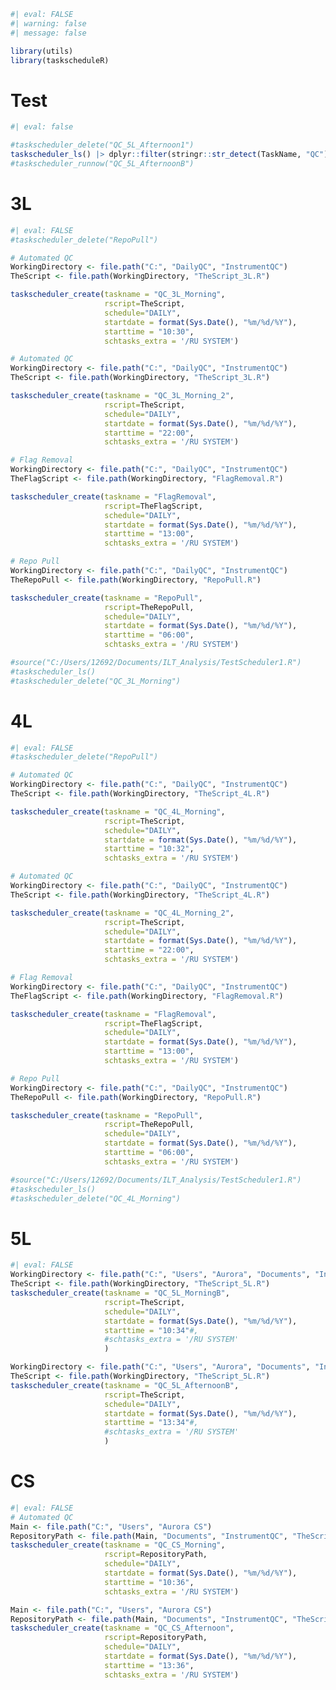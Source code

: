 ```r
#| eval: FALSE
#| warning: false
#| message: false

library(utils)
library(taskscheduleR)
```
# Test

```r
#| eval: false

#taskscheduler_delete("QC_5L_Afternoon1")
taskscheduler_ls() |> dplyr::filter(stringr::str_detect(TaskName, "QC"))
#taskscheduler_runnow("QC_5L_AfternoonB")
```

# 3L
```r
#| eval: FALSE
#taskscheduler_delete("RepoPull")

# Automated QC
WorkingDirectory <- file.path("C:", "DailyQC", "InstrumentQC")
TheScript <- file.path(WorkingDirectory, "TheScript_3L.R")

taskscheduler_create(taskname = "QC_3L_Morning",
                     rscript=TheScript,
                     schedule="DAILY",
                     startdate = format(Sys.Date(), "%m/%d/%Y"),
                     starttime = "10:30",
                     schtasks_extra = '/RU SYSTEM')

# Automated QC
WorkingDirectory <- file.path("C:", "DailyQC", "InstrumentQC")
TheScript <- file.path(WorkingDirectory, "TheScript_3L.R")

taskscheduler_create(taskname = "QC_3L_Morning_2",
                     rscript=TheScript,
                     schedule="DAILY",
                     startdate = format(Sys.Date(), "%m/%d/%Y"),
                     starttime = "22:00",
                     schtasks_extra = '/RU SYSTEM')

# Flag Removal
WorkingDirectory <- file.path("C:", "DailyQC", "InstrumentQC")
TheFlagScript <- file.path(WorkingDirectory, "FlagRemoval.R")

taskscheduler_create(taskname = "FlagRemoval",
                     rscript=TheFlagScript,
                     schedule="DAILY",
                     startdate = format(Sys.Date(), "%m/%d/%Y"),
                     starttime = "13:00",
                     schtasks_extra = '/RU SYSTEM')

# Repo Pull
WorkingDirectory <- file.path("C:", "DailyQC", "InstrumentQC")
TheRepoPull <- file.path(WorkingDirectory, "RepoPull.R")

taskscheduler_create(taskname = "RepoPull",
                     rscript=TheRepoPull,
                     schedule="DAILY",
                     startdate = format(Sys.Date(), "%m/%d/%Y"),
                     starttime = "06:00",
                     schtasks_extra = '/RU SYSTEM')

#source("C:/Users/12692/Documents/ILT_Analysis/TestScheduler1.R")
#taskscheduler_ls()
#taskscheduler_delete("QC_3L_Morning")
```


# 4L
```r
#| eval: FALSE
#taskscheduler_delete("RepoPull")

# Automated QC
WorkingDirectory <- file.path("C:", "DailyQC", "InstrumentQC")
TheScript <- file.path(WorkingDirectory, "TheScript_4L.R")

taskscheduler_create(taskname = "QC_4L_Morning",
                     rscript=TheScript,
                     schedule="DAILY",
                     startdate = format(Sys.Date(), "%m/%d/%Y"),
                     starttime = "10:32",
                     schtasks_extra = '/RU SYSTEM')

# Automated QC
WorkingDirectory <- file.path("C:", "DailyQC", "InstrumentQC")
TheScript <- file.path(WorkingDirectory, "TheScript_4L.R")

taskscheduler_create(taskname = "QC_4L_Morning_2",
                     rscript=TheScript,
                     schedule="DAILY",
                     startdate = format(Sys.Date(), "%m/%d/%Y"),
                     starttime = "22:00",
                     schtasks_extra = '/RU SYSTEM')

# Flag Removal
WorkingDirectory <- file.path("C:", "DailyQC", "InstrumentQC")
TheFlagScript <- file.path(WorkingDirectory, "FlagRemoval.R")

taskscheduler_create(taskname = "FlagRemoval",
                     rscript=TheFlagScript,
                     schedule="DAILY",
                     startdate = format(Sys.Date(), "%m/%d/%Y"),
                     starttime = "13:00",
                     schtasks_extra = '/RU SYSTEM')

# Repo Pull
WorkingDirectory <- file.path("C:", "DailyQC", "InstrumentQC")
TheRepoPull <- file.path(WorkingDirectory, "RepoPull.R")

taskscheduler_create(taskname = "RepoPull",
                     rscript=TheRepoPull,
                     schedule="DAILY",
                     startdate = format(Sys.Date(), "%m/%d/%Y"),
                     starttime = "06:00",
                     schtasks_extra = '/RU SYSTEM')

#source("C:/Users/12692/Documents/ILT_Analysis/TestScheduler1.R")
#taskscheduler_ls()
#taskscheduler_delete("QC_4L_Morning")
```


# 5L
```r
#| eval: FALSE
WorkingDirectory <- file.path("C:", "Users", "Aurora", "Documents", "InstrumentQC")
TheScript <- file.path(WorkingDirectory, "TheScript_5L.R")
taskscheduler_create(taskname = "QC_5L_MorningB",
                     rscript=TheScript,
                     schedule="DAILY",
                     startdate = format(Sys.Date(), "%m/%d/%Y"),
                     starttime = "10:34"#,
                     #schtasks_extra = '/RU SYSTEM'
                     )

WorkingDirectory <- file.path("C:", "Users", "Aurora", "Documents", "InstrumentQC")
TheScript <- file.path(WorkingDirectory, "TheScript_5L.R")
taskscheduler_create(taskname = "QC_5L_AfternoonB",
                     rscript=TheScript,
                     schedule="DAILY",
                     startdate = format(Sys.Date(), "%m/%d/%Y"),
                     starttime = "13:34"#,
                     #schtasks_extra = '/RU SYSTEM'
                     )
```

# CS
```r
#| eval: FALSE
# Automated QC
Main <- file.path("C:", "Users", "Aurora CS")
RepositoryPath <- file.path(Main, "Documents", "InstrumentQC", "TheScript_CS.R")
taskscheduler_create(taskname = "QC_CS_Morning",
                     rscript=RepositoryPath,
                     schedule="DAILY",
                     startdate = format(Sys.Date(), "%m/%d/%Y"),
                     starttime = "10:36",
                     schtasks_extra = '/RU SYSTEM')

Main <- file.path("C:", "Users", "Aurora CS")
RepositoryPath <- file.path(Main, "Documents", "InstrumentQC", "TheScript_CS.R")
taskscheduler_create(taskname = "QC_CS_Afternoon",
                     rscript=RepositoryPath,
                     schedule="DAILY",
                     startdate = format(Sys.Date(), "%m/%d/%Y"),
                     starttime = "13:36",
                     schtasks_extra = '/RU SYSTEM')
```
